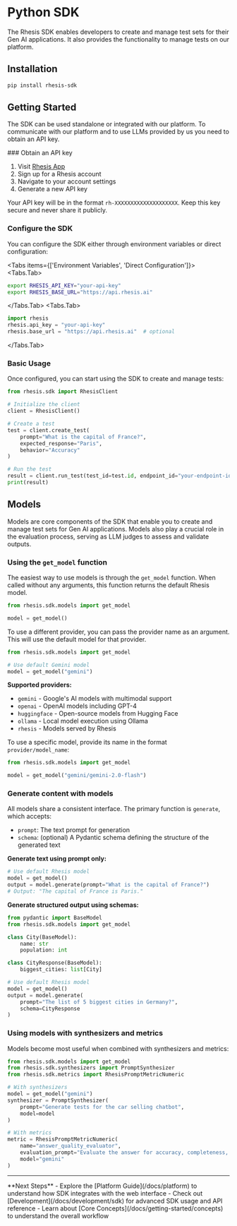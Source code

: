 
# Python SDK

The Rhesis SDK enables developers to create and manage test sets for their Gen AI applications. It also provides the functionality to manage tests on our platform.

## Installation

```bash
pip install rhesis-sdk
```

## Getting Started

The SDK can be used standalone or integrated with our platform. To communicate with our platform and to use LLMs provided by us you need to obtain an API key.

<Steps>
### Obtain an API key

1. Visit [Rhesis App](https://app.rhesis.ai)
2. Sign up for a Rhesis account
3. Navigate to your account settings
4. Generate a new API key

Your API key will be in the format `rh-XXXXXXXXXXXXXXXXXXXX`.
Keep this key secure and never share it publicly.

### Configure the SDK

You can configure the SDK either through environment variables or direct configuration:

<Tabs items={['Environment Variables', 'Direct Configuration']}>
<Tabs.Tab>
```bash
export RHESIS_API_KEY="your-api-key"
export RHESIS_BASE_URL="https://api.rhesis.ai"
```
</Tabs.Tab>
<Tabs.Tab>
```python
import rhesis
rhesis.api_key = "your-api-key"
rhesis.base_url = "https://api.rhesis.ai"  # optional
```
</Tabs.Tab>
</Tabs>

### Basic Usage

Once configured, you can start using the SDK to create and manage tests:

```python
from rhesis.sdk import RhesisClient

# Initialize the client
client = RhesisClient()

# Create a test
test = client.create_test(
    prompt="What is the capital of France?",
    expected_response="Paris",
    behavior="Accuracy"
)

# Run the test
result = client.run_test(test_id=test.id, endpoint_id="your-endpoint-id")
print(result)
```

</Steps>

## Models

Models are core components of the SDK that enable you to create and manage test sets for Gen AI applications. Models also play a crucial role in the evaluation process, serving as LLM judges to assess and validate outputs.

### Using the `get_model` function

The easiest way to use models is through the `get_model` function. When called without any arguments, this function returns the default Rhesis model.

```python
from rhesis.sdk.models import get_model

model = get_model()
```

To use a different provider, you can pass the provider name as an argument. This will use the default model for that provider.

```python
from rhesis.sdk.models import get_model

# Use default Gemini model
model = get_model("gemini")
```

**Supported providers:**
- `gemini` - Google's AI models with multimodal support
- `openai` - OpenAI models including GPT-4
- `huggingface` - Open-source models from Hugging Face
- `ollama` - Local model execution using Ollama
- `rhesis` - Models served by Rhesis

To use a specific model, provide its name in the format `provider/model_name`:

```python
from rhesis.sdk.models import get_model

model = get_model("gemini/gemini-2.0-flash")
```

### Generate content with models

All models share a consistent interface. The primary function is `generate`, which accepts:

- `prompt`: The text prompt for generation
- `schema`: (optional) A Pydantic schema defining the structure of the generated text

**Generate text using prompt only:**

```python
# Use default Rhesis model
model = get_model()
output = model.generate(prompt="What is the capital of France?")
# Output: "The capital of France is Paris."
```

**Generate structured output using schemas:**

```python
from pydantic import BaseModel
from rhesis.sdk.models import get_model

class City(BaseModel):
    name: str
    population: int

class CityResponse(BaseModel):
    biggest_cities: list[City]

# Use default Rhesis model
model = get_model()
output = model.generate(
    prompt="The list of 5 biggest cities in Germany?", 
    schema=CityResponse
)
```

### Using models with synthesizers and metrics

Models become most useful when combined with synthesizers and metrics:

```python
from rhesis.sdk.models import get_model
from rhesis.sdk.synthesizers import PromptSynthesizer
from rhesis.sdk.metrics import RhesisPromptMetricNumeric

# With synthesizers
model = get_model("gemini")
synthesizer = PromptSynthesizer(
    prompt="Generate tests for the car selling chatbot", 
    model=model
)

# With metrics
metric = RhesisPromptMetricNumeric(
    name="answer_quality_evaluator",
    evaluation_prompt="Evaluate the answer for accuracy, completeness, clarity, and relevance.",
    model="gemini"
)
```

---

<Callout type="default">
  **Next Steps**
  - Explore the [Platform Guide](/docs/platform) to understand how SDK integrates with the web interface
  - Check out [Development](/docs/development/sdk) for advanced SDK usage and API reference
  - Learn about [Core Concepts](/docs/getting-started/concepts) to understand the overall workflow
</Callout>
